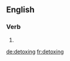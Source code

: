 ==English==

===Verb===
{{head|en}}

# {{present participle of|detox|lang=en}}

[[de:detoxing]]
[[fr:detoxing]]